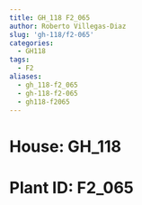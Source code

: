 ```yaml
---
title: GH_118 F2_065
author: Roberto Villegas-Diaz
slug: 'gh-118/f2-065'
categories:
  - GH118
tags:
  - F2
aliases:
  - gh_118-f2_065
  - gh-118-f2-065
  - gh118-f2065
---
```


# **House**: GH_118
# **Plant ID**: F2_065

